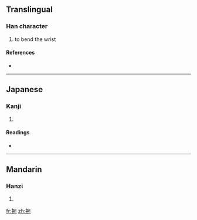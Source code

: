 ==Translingual==

===Han character===
{{Han char|rn=64|rad=手|as=08|sn=11|four=5301<sub>2</sub>|canj=手十弓山 (QJNU)}}

# to bend the wrist

====References====
* {{Han ref|kx=0434.260|dkj=12181|dj=0784.060|hdz=31907.020|uh=6365|ud=25445|bh=D567|bd=54631}}

----

==Japanese==

===Kanji===
{{ja-kanji|grade=|rs=手08}}

# {{defn|Japanese|sort=手08}}

====Readings====
* {{ja-readings|on=[[わん]] (wan), [[うつ]] (utsu), [[うち]] (uchi)|kun=[[うで]] (ude)}}

----

==Mandarin==

===Hanzi===
{{cmn-hanzi|pin=[[wàn]] ([[wan4]])|wg=wan<sup>4</sup>}}

# {{defn|Mandarin|sort=手08}}

[[fr:捥]]
[[zh:捥]]